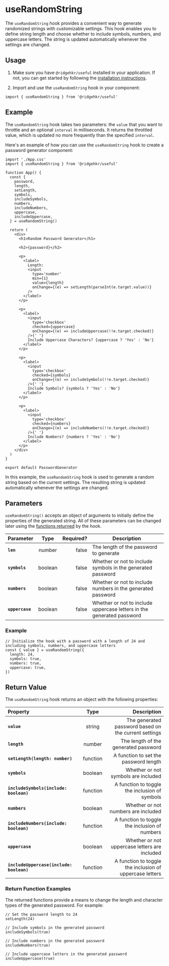 # useRandomString

The `useRandomString` hook provides a convenient way to generate randomized strings with customizable settings. This hook enables you to define string length and choose whether to include symbols, numbers, and uppercase letters. The string is updated automatically whenever the settings are changed.

## Usage

1. Make sure you have `@ridgehkr/useful` installed in your application. If not, you can get started by following the [installation instructions](/#getting-started).

2. Import and use the `useRandomString` hook in your component:

```tsx
import { useRandomString } from '@ridgehkr/useful'
```

## Example

The `useRandomString` hook takes two parameters: the `value` that you want to throttle and an optional `interval` in milliseconds. It returns the throttled value, which is updated no more frequently than the specified `interval`.

Here's an example of how you can use the `useRandomString` hook to create a password generator component:

```tsx filename="PasswordGenerator.tsx"
import './App.css'
import { useRandomString } from '@ridgehkr/useful'

function App() {
  const {
    password,
    length,
    setLength,
    symbols,
    includeSymbols,
    numbers,
    includeNumbers,
    uppercase,
    includeUppercase,
  } = useRandomString()

  return (
    <div>
      <h1>Random Password Generator</h1>

      <h2>{password}</h2>

      <p>
        <label>
          Length:
          <input
            type='number'
            min={1}
            value={length}
            onChange={(e) => setLength(parseInt(e.target.value))}
          />
        </label>
      </p>

      <p>
        <label>
          <input
            type='checkbox'
            checked={uppercase}
            onChange={(e) => includeUppercase(!!e.target.checked)}
          />{' '}
          Include Uppercase Characters? {uppercase ? 'Yes' : 'No'}
        </label>
      </p>

      <p>
        <label>
          <input
            type='checkbox'
            checked={symbols}
            onChange={(e) => includeSymbols(!!e.target.checked)}
          />{' '}
          Include Symbols? {symbols ? 'Yes' : 'No'}
        </label>
      </p>

      <p>
        <label>
          <input
            type='checkbox'
            checked={numbers}
            onChange={(e) => includeNumbers(!!e.target.checked)}
          />{' '}
          Include Numbers? {numbers ? 'Yes' : 'No'}
        </label>
      </p>
    </div>
  )
}

export default PasswordGenerator
```

In this example, the `useRandomString` hook is used to generate a random string based on the current settings. The resulting string is updated automatically whenever the settings are changed.

## Parameters

`useRandomString()` accepts an object of arguments to initially define the properties of the generated string. All of these parameters can be changed later using the [functions returned](#return-value) by the hook.

| Parameter       |  Type   | Required? | Description                                                           |
| :-------------- | :-----: | --------: | --------------------------------------------------------------------- |
| **`len`**       | number  |     false | The length of the password to generate                                |
| **`symbols`**   | boolean |     false | Whether or not to include symbols in the generated password           |
| **`numbers`**   | boolean |     false | Whether or not to include numbers in the generated password           |
| **`uppercase`** | boolean |     false | Whether or not to include uppercase letters in the generated password |

### Example

```tsx
// Initialize the hook with a password with a length of 24 and including symbols, numbers, and uppercase letters
const { value } = useRandomString({
  length: 24,
  symbols: true,
  numbers: true,
  uppercase: true,
})
```

## Return Value

The `useRandomString` hook returns an object with the following properties:

| Property                                 |   Type   |                                             Description |
| :--------------------------------------- | :------: | ------------------------------------------------------: |
| **`value`**                              |  string  |    The generated password based on the current settings |
| **`length`**                             |  number  |                    The length of the generated password |
| **`setLength(length: number)`**          | function |                   A function to set the password length |
| **`symbols`**                            | boolean  |                     Whether or not symbols are included |
| **`includeSymbols(include: boolean)`**   | function |           A function to toggle the inclusion of symbols |
| **`numbers`**                            | boolean  |                     Whether or not numbers are included |
| **`includeNumbers(include: boolean)`**   | function |           A function to toggle the inclusion of numbers |
| **`uppercase`**                          | boolean  |           Whether or not uppercase letters are included |
| **`includeUppercase(include: boolean)`** | function | A function to toggle the inclusion of uppercase letters |

### Return Function Examples

The returned functions provide a means to change the length and character types of the generated password. For example:

```tsx
// Set the password length to 24
setLength(24)

// Include symbols in the generated password
includeSymbols(true)

// Include numbers in the generated password
includeNumbers(true)

// Include uppercase letters in the generated password
includeUppercase(true)
```
